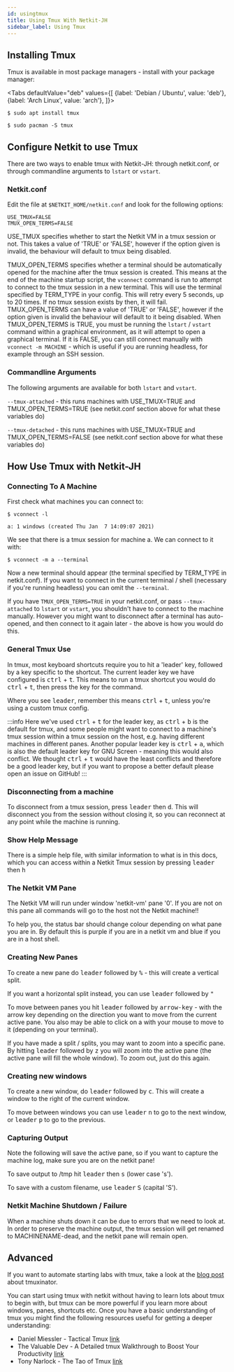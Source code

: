 ```yaml
---
id: usingtmux
title: Using Tmux With Netkit-JH
sidebar_label: Using Tmux
---
```



## Installing Tmux

Tmux is available in most package managers - install with your package manager:

<Tabs
  defaultValue="deb"
  values={[
    {label: 'Debian / Ubuntu', value: 'deb'},
    {label: 'Arch Linux', value: 'arch'},
  ]}>
  <TabItem value="deb">

```
$ sudo apt install tmux
```

</TabItem>
  <TabItem value="arch">

```
$ sudo pacman -S tmux
```

</TabItem>
</Tabs>

## Configure Netkit to use Tmux

There are two ways to enable tmux with Netkit-JH: through netkit.conf, or through commandline arguments to `lstart` or `vstart`.

### Netkit.conf

Edit the file at `$NETKIT_HOME/netkit.conf` and look for the following options:
```
USE_TMUX=FALSE
TMUX_OPEN_TERMS=FALSE
```

USE_TMUX specifies whether to start the Netkit VM in a tmux session or not. This takes a value of 'TRUE' or 'FALSE', however if the option given is invalid, the behaviour will default to tmux being disabled.

TMUX_OPEN_TERMS specifies whether a terminal should be automatically opened for the machine after the tmux session is created. This means at the end of the machine startup script, the `vconnect` command is run to attempt to connect to the tmux session in a new terminal. This will use the terminal specified by TERM_TYPE in your config. This will retry every 5 seconds, up to 20 times. If no tmux session exists by then, it will fail. TMUX_OPEN_TERMS can have a value of 'TRUE' or 'FALSE', however if the option given is invalid the behaviour will default to it being disabled. When TMUX_OPEN_TERMS is TRUE, you must be running the `lstart` / `vstart` command within a graphical environment, as it will attempt to open a graphical terminal. If it is FALSE, you can still connect manually with `vconnect -m MACHINE` - which is useful if you are running headless, for example through an SSH session.

### Commandline Arguments

The following arguments are available for both `lstart` and `vstart`.

`--tmux-attached` - this runs machines with USE_TMUX=TRUE and TMUX_OPEN_TERMS=TRUE (see netkit.conf section above for what these variables do)

`--tmux-detached` - this runs machines with USE_TMUX=TRUE and TMUX_OPEN_TERMS=FALSE (see netkit.conf section above for what these variables do)

## How Use Tmux with Netkit-JH

### Connecting To A Machine

First check what machines you can connect to:

```
$ vconnect -l

a: 1 windows (created Thu Jan  7 14:09:07 2021)
```

We see that there is a tmux session for machine a. We can connect to it with:

```
$ vconnect -m a --terminal
```

Now a new terminal should appear (the terminal specified by TERM_TYPE in netkit.conf). If you want to connect in the current terminal / shell (necessary if you're running headless) you can omit the `--terminal`.

If you have `TMUX_OPEN_TERMS=TRUE` in your netkit.conf, or pass `--tmux-attached` to `lstart` or `vstart`, you shouldn't have to connect to the machine manually. However you might want to disconnect after a terminal has auto-opened, and then connect to it again later - the above is how you would do this.

### General Tmux Use

In tmux, most keyboard shortcuts require you to hit a 'leader' key, followed by a key specific to the shortcut. The current leader key we have configured is <kbd>ctrl</kbd> + <kbd>t</kbd>. This means to run a tmux shortcut you would do <kbd>ctrl</kbd> + <kbd>t</kbd>, then press the key for the command.

Where you see <kbd>leader</kbd>, remember this means <kbd>ctrl</kbd> + <kbd>t</kbd>, unless you're using a custom tmux config.

:::info
Here we've used <kbd>ctrl</kbd> + <kbd>t</kbd> for the leader key, as <kbd>ctrl</kbd> + <kbd>b</kbd> is the default for tmux, and some people might want to connect to a machine's tmux session within a tmux session on the host, e.g. having different machines in different panes. Another popular leader key is <kbd>ctrl</kbd> + <kbd>a</kbd>, which is also the default leader key for GNU Screen - meaning this would also conflict. We thought <kbd>ctrl</kbd> + <kbd>t</kbd> would have the least conflicts and therefore be a good leader key, but if you want to propose a better default please open an issue on GitHub!
:::

### Disconnecting from a machine

To disconnect from a tmux session, press <kbd>leader</kbd> then <kbd>d</kbd>. This will disconnect you from the session without closing it,
so you can reconnect at any point while the machine is running.

### Show Help Message

There is a simple help file, with similar information to what is in this docs, which you can access within a Netkit Tmux session by pressing <kbd>leader</kbd> then <kbd>h</kbd>

### The Netkit VM Pane

The Netkit VM will run under window 'netkit-vm' pane '0'. If you are not on this pane all commands will go to the host not the Netkit machine!! 

To help you, the status bar should change colour depending on what pane you are in. By default this is purple if you are in a netkit vm and blue if you are in a host shell.

### Creating New Panes

To create a new pane do <kbd>leader</kbd> followed by <kbd>%</kbd> - this will create a vertical split.

If you want a horizontal split instead, you can use <kbd>leader</kbd> followed by <kbd>"</kbd>

To move between panes you hit <kbd>leader</kbd> followed by <kbd>arrow-key</kbd> - with the arrow key depending on the direction you want to move from the current active pane. You also may be able to click on a with your mouse to move to it (depending on your terminal). 

If you have made a split / splits, you may want to zoom into a specific pane. By hitting <kbd>leader</kbd> followed by <kbd>z</kbd> you will zoom into the active pane (the active pane will fill the whole window). To zoom out, just do this again.

### Creating new windows

To create a new window, do <kbd>leader</kbd> followed by <kbd>c</kbd>. This will create a window to the right of the current window. 

To move between windows you can use <kbd>leader</kbd> <kbd>n</kbd> to go to the next window, or <kbd>leader</kbd> <kbd>p</kbd> to go to the previous.

### Capturing Output

Note the following will save the active pane, so if you want to capture the machine log, make sure you are on the netkit pane!

To save output to /tmp hit <kbd>leader</kbd> then <kbd>s</kbd> (lower case 's').

To save with a custom filename, use <kbd>leader</kbd> <kbd>S</kbd> (capital 'S').

### Netkit Machine Shutdown / Failure

When a machine shuts down it can be due to errors that we need to look at. In order to preserve the machine output, the tmux session will get renamed to MACHINENAME-dead, and the netkit pane will remain open.

## Advanced

If you want to automate starting labs with tmux, take a look at the [blog post](/blog/using-tmuxinator-with-netkit) about tmuxinator.

You can start using tmux with netkit without having to learn lots about tmux to begin with, but tmux can be more powerful if you learn more about windows, panes, shortcuts etc. Once you have a basic understanding of tmux you might find the following resources useful for getting a deeper understanding:

- Daniel Miessler - Tactical Tmux [link](https://danielmiessler.com/study/tmux/)
- The Valuable Dev - A Detailed tmux Walkthrough to Boost Your Productivity [link](https://thevaluable.dev/tmux-boost-productivity-terminal/)
- Tony Narlock - The Tao of Tmux [link](https://leanpub.com/the-tao-of-tmux/read)
